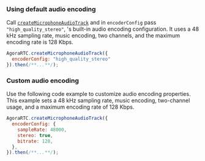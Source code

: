 <PlatformWrapper platform="web">

### Using default audio encoding 

Call [`createMicrophoneAudioTrack`](https://api-ref.agora.io/en/video-sdk/web/4.x/interfaces/iagorartc.html#createmicrophoneaudiotrack) and in `encoderConfig` pass `"high_quality_stereo"`, <Vg k="VSDK" />'s built-in audio encoding configuration. It uses a 48 ​​kHz sampling rate, music encoding, two channels, and the maximum encoding rate is 128 Kbps.

```javascript
AgoraRTC.createMicrophoneAudioTrack({
  encoderConfig: "high_quality_stereo"
}).then(/**...**/);
```

### Custom audio encoding 

Use the following code example to customize audio encoding properties. This example sets a 48 kHz sampling rate, music encoding, two-channel usage, and a maximum encoding rate of 128 Kbps.

```javascript
AgoraRTC.createMicrophoneAudioTrack({
  encoderConfig: {
    sampleRate: 48000,
    stereo: true,
    bitrate: 128,
  },
}).then(/**...**/);
```

</PlatformWrapper>
